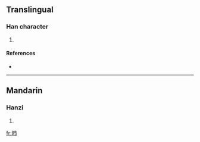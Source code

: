 ==Translingual==

===Han character===
{{Han char|rn=72|rad=日|as=04|sn=8|four=|canj=日十月 (AJB)}}

# {{defn|Han|sort=日04}}

====References====
* {{Han ref|kx=0490.320|dkj=13782|dj=0851.310|hdz=21489.010|uh=6601|ud=26113}}

----

==Mandarin==

===Hanzi===
{{cmn-hanzi|pin=[[bèi]] ([[bei4]])|wg=pei<sup>4</sup>}}

# {{defn|Mandarin|sort=日04}}

[[fr:昁]]